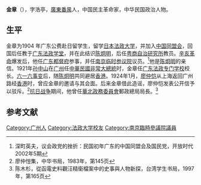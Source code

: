 '''金章'''（{{bd|？||？|}}），字浩亭，[[廣東|廣東]][[番禺縣|番禺]]人，中国民主革命家，中华民国政治人物。

==生平==
金章为1904 年广东公费赴日留学生，留学[[日本|日本]][[法政大学|法政大学]]，并加入[[中国同盟会|中国同盟会]]，回国后任教于[[广东法政学堂|广东法政学堂]]，并在此结识[[陈炯明|陈炯明]]，后任[[粤商自治研究所|粤商自治研究所]]教员。[[辛亥革命|辛亥革命]]爆发后，他任[[广东都督府|广东都督府]]参事，并任[[南京临时参议院|南京临时参议院]]议员。<ref>深町英夫，议会政党的挫折：民国初年广东的中国同盟会及国民党，开放时代2002年5期</ref>他是[[陈炯明|陈炯明]]的亲信。1921年[[孙中山|孙中山]]在[[广州|广州]]任[[中華民國非常大總統|中華民國非常大總統]]时，金章任[[广东法政专门学校|广东法政专门学校]]校长。[[六一六事变|六一六事变]]后，随[[陈炯明|陈炯明]]共同避居[[香港|香港]]。1924年1月，[[廖仲恺|廖仲恺]]从上海返回广州路经[[香港|香港]]时，曾应金章的邀请与其会面。后来金章借此造谣，廖仲恺发表公开信予以驳斥。<ref>廖仲愷集，中华书局，1983年，第145页</ref>[[抗日战争|抗日战争]]期间，他曾任[[華北政務委員會|華北政務委員會]]郵政總局局長。<ref>陈木杉，從函電史料觀汪精衞檔案中的史事與人物新探，台湾学生书局，1997年，第165页</ref>

==参考文献==
{{reflist}}
{{广州市市长|ROC}}
{{DEFAULTSORT:Jin金}}
[[Category:广州人|Category:广州人]]
[[Category:法政大学校友|Category:法政大学校友]]
[[Category:南京臨時參議院議員|Category:南京臨時參議院議員]]